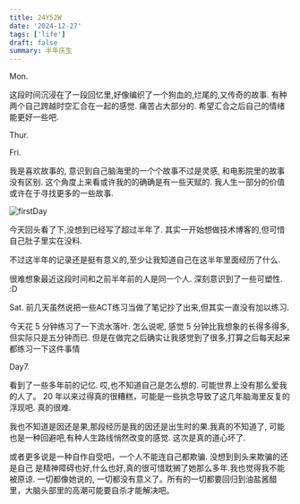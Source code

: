 ```yaml
---
title: 24Y52W
date: '2024-12-27'
tags: ['life']
draft: false
summary: 半年庆生
---
```


Mon.

这段时间沉浸在了一段回忆里,好像编织了一个狗血的,烂尾的,又传奇的故事.
有种两个自己跨越时空汇合在一起的感觉. 痛苦占大部分的. 希望汇合之后自己的情绪能更好一些吧.

Thur.

Fri.

我是喜欢故事的, 意识到自己脑海里的一个个故事不过是灵感, 和电影院里的故事没有区别.
这个角度上来看或许我的的确确是有一些天赋的. 我人生一部分的价值或许在于寻找更多的一些故事.

![firstDay](/static/images/firstDay.png)

今天回头看了下,没想到已经写了超过半年了. 其实一开始想做技术博客的,但可惜自己肚子里实在没料.

不过这半年的记录还是挺有意义的,至少让我知道自己在这半年里面经历了什么.

很难想象最近这段时间和之前半年前的人是同一个人.
深刻意识到了一些可塑性.
:D

Sat.
前几天虽然说把一些ACT练习当做了笔记抄了出来,但其实一直没有加以练习.

今天花 5 分钟练习了一下流水落叶. 怎么说呢, 感觉 5 分钟比我想象的长得多得多,但实际只是五分钟而已.
但是在做完之后确实让我感觉到了很多,打算之后每天起来都练习一下这件事情

Day7.

看到了一些多年前的记忆. 哎,也不知道自己是怎么想的. 可能世界上没有那么爱我的人了。
20 年以来过得真的很糟糕，可能是一些执念导致了这几年脑海里反复的浮现吧. 真的很难.

我也不知道是因还是果,那段经历是我的因还是出生时的果.我真的不知道了,
可能也是一种回避吧,有种人生路线悄然改变的感觉. 这次是真的道心坏了.

或者更多说是一种自作自受吧，一个人不能连自己都欺骗. 没想到到头来欺骗的还是自己
是精神障碍也好,什么也好,真的很可惜耽搁了她那么多年.我也觉得我不能被原谅.
一切都像她说的, 一切都没有意义了。所有的一切都要回归到油盐酱醋里，大脑头部里的高潮可能要自杀才能解决吧。
